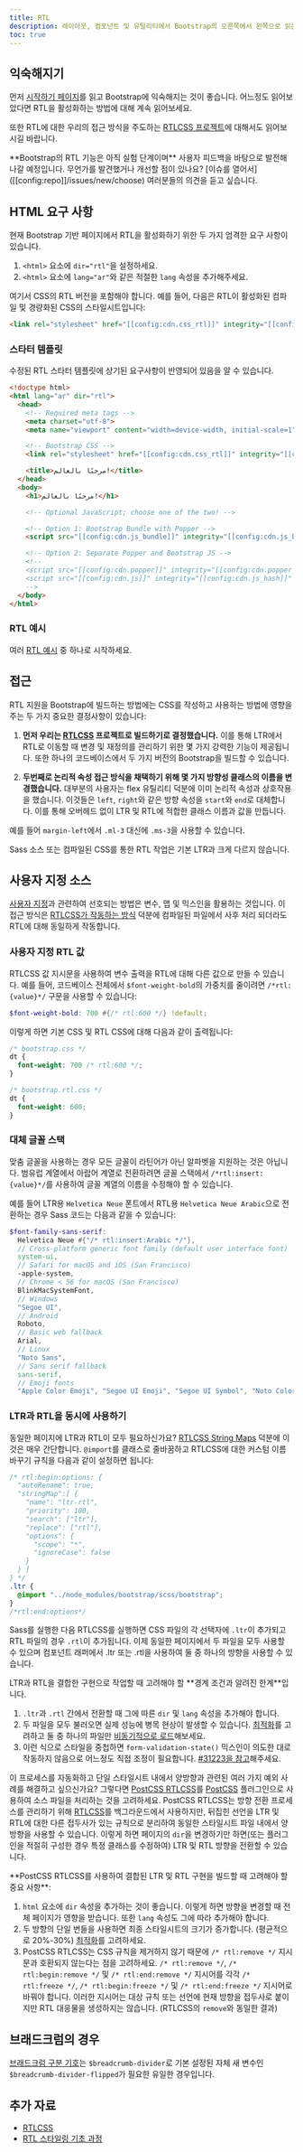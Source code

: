 ```yaml
---
title: RTL
description: 레이아웃, 컴포넌트 및 유틸리티에서 Bootstrap의 오른쪽에서 왼쪽으로 읽는 텍스트의 지원을 활성화하는 방법을 알아보세요.
toc: true
---
```


## 익숙해지기

먼저 [시작하기 페이지]([[docsref:/getting-started/introduction]])를 읽고 Bootstrap에 익숙해지는 것이 좋습니다. 어느정도 읽어보았다면 RTL을 활성화하는 방법에 대해 계속 읽어보세요.

또한 RTL에 대한 우리의 접근 방식을 주도하는 [RTLCSS 프로젝트](https://rtlcss.com/)에 대해서도 읽어보시길 바랍니다.

<Callout type="warning">
**Bootstrap의 RTL 기능은 아직 실험 단계이며** 사용자 피드백을 바탕으로 발전해 나갈 예정입니다. 무언가를 발견했거나 개선할 점이 있나요? [이슈를 열어서]([[config:repo]]/issues/new/choose) 여러분들의 의견을 듣고 싶습니다.
</Callout>

## HTML 요구 사항

현재 Bootstrap 기반 페이지에서 RTL을 활성화하기 위한 두 가지 엄격한 요구 사항이 있습니다.

1. `<html>` 요소에 `dir="rtl"`을 설정하세요.
2. `<html>` 요소에 `lang="ar"`와 같은 적절한 `lang` 속성을 추가해주세요.

여기서 CSS의 RTL 버전을 포함해야 합니다. 예를 들어, 다음은 RTL이 활성화된 컴파일 및 경량화된 CSS의 스타일시트입니다:

```html
<link rel="stylesheet" href="[[config:cdn.css_rtl]]" integrity="[[config:cdn.css_rtl_hash]]" crossorigin="anonymous">
```

### 스타터 템플릿

수정된 RTL 스타터 템플릿에 상기된 요구사항이 반영되어 있음을 알 수 있습니다.

```html
<!doctype html>
<html lang="ar" dir="rtl">
  <head>
    <!-- Required meta tags -->
    <meta charset="utf-8">
    <meta name="viewport" content="width=device-width, initial-scale=1">

    <!-- Bootstrap CSS -->
    <link rel="stylesheet" href="[[config:cdn.css_rtl]]" integrity="[[config:cdn.css_rtl_hash]]" crossorigin="anonymous">

    <title>مرحبًا بالعالم!</title>
  </head>
  <body>
    <h1>مرحبًا بالعالم!</h1>

    <!-- Optional JavaScript; choose one of the two! -->

    <!-- Option 1: Bootstrap Bundle with Popper -->
    <script src="[[config:cdn.js_bundle]]" integrity="[[config:cdn.js_bundle_hash]]" crossorigin="anonymous"></script>

    <!-- Option 2: Separate Popper and Bootstrap JS -->
    <!--
    <script src="[[config:cdn.popper]]" integrity="[[config:cdn.popper_hash]]" crossorigin="anonymous"></script>
    <script src="[[config:cdn.js]]" integrity="[[config:cdn.js_hash]]" crossorigin="anonymous"></script>
    -->
  </body>
</html>
```

### RTL 예시

여러 [RTL 예시]([[docsref:/examples/#rtl]]) 중 하나로 시작하세요.

## 접근

RTL 지원을 Bootstrap에 빌드하는 방법에는 CSS를 작성하고 사용하는 방법에 영향을 주는 두 가지 중요한 결정사항이 있습니다:

1. **먼저 우리는 [RTLCSS](https://rtlcss.com/) 프로젝트로 빌드하기로 결정했습니다.** 이를 통해 LTR에서 RTL로 이동할 때 변경 및 재정의를 관리하기 위한 몇 가지 강력한 기능이 제공됩니다. 또한 하나의 코드베이스에서 두 가지 버전의 Bootstrap을 빌드할 수 있습니다.

2. **두번째로 논리적 속성 접근 방식을 채택하기 위해 몇 가지 방향성 클래스의 이름을 변경했습니다.** 대부분의 사용자는 flex 유틸리티 덕분에 이미 논리적 속성과 상호작용을 했습니다. 이것들은 `left`, `right`와 같은 방향 속성을 `start`와 `end`로 대체합니다. 이를 통해 오버헤드 없이 LTR 및 RTL에 적합한 클래스 이름과 값을 만듭니다.

  예를 들어 `margin-left`에서 `.ml-3` 대신에 `.ms-3`을 사용할 수 있습니다.

Sass 소스 또는 컴파일된 CSS를 통한 RTL 작업은 기본 LTR과 크게 다르지 않습니다.

## 사용자 지정 소스
[사용자 지정]([[docsref:/customize/sass]])과 관련하여 선호되는 방법은 변수, 맵 및 믹스인을 활용하는 것입니다. 이 접근 방식은 [RTLCSS가 작동하는 방식](https://rtlcss.com/learn/getting-started/why-rtlcss/) 덕분에 컴파일된 파일에서 사후 처리 되더라도 RTL에 대해 동일하게 작동합니다.

### 사용자 지정 RTL 값

RTLCSS 값 지시문을 사용하여 변수 출력을 RTL에 대해 다른 값으로 만들 수 있습니다. 예를 들어, 코드베이스 전체에서 `$font-weight-bold`의 가중치를 줄이려면 `/*rtl: {value}*/` 구문을 사용할 수 있습니다:

```scss
$font-weight-bold: 700 #{/* rtl:600 */} !default;
```

이렇게 하면 기본 CSS 및 RTL CSS에 대해 다음과 같이 출력됩니다:

```css
/* bootstrap.css */
dt {
  font-weight: 700 /* rtl:600 */;
}

/* bootstrap.rtl.css */
dt {
  font-weight: 600;
}
```

### 대체 글꼴 스택

맞춤 글꼴을 사용하는 경우 모든 글꼴이 라틴어가 아닌 알파벳을 지원하는 것은 아닙니다. 범유럽 계열에서 아랍어 계열로 전환하려면 글꼴 스택에서 `/*rtl:insert: {value}*/`를 사용하여 글꼴 계열의 이름을 수정해야 할 수 있습니다.

예를 들어 LTR용 `Helvetica Neue` 폰트에서 RTL용 `Helvetica Neue Arabic`으로 전환하는 경우 Sass 코드는 다음과 같을 수 있습니다:

```scss
$font-family-sans-serif:
  Helvetica Neue #{"/* rtl:insert:Arabic */"},
  // Cross-platform generic font family (default user interface font)
  system-ui,
  // Safari for macOS and iOS (San Francisco)
  -apple-system,
  // Chrome < 56 for macOS (San Francisco)
  BlinkMacSystemFont,
  // Windows
  "Segoe UI",
  // Android
  Roboto,
  // Basic web fallback
  Arial,
  // Linux
  "Noto Sans",
  // Sans serif fallback
  sans-serif,
  // Emoji fonts
  "Apple Color Emoji", "Segoe UI Emoji", "Segoe UI Symbol", "Noto Color Emoji" !default;
```

### LTR과 RTL을 동시에 사용하기

동일한 페이지에 LTR과 RTL이 모두 필요하신가요? [RTLCSS String Maps](https://rtlcss.com/learn/usage-guide/string-map/) 덕분에 이것은 매우 간단합니다. `@import`를 클래스로 줄바꿈하고 RTLCSS에 대한 커스텀 이름 바꾸기 규칙을 다음과 같이 설정하면 됩니다:

```scss
/* rtl:begin:options: {
  "autoRename": true,
  "stringMap":[ {
    "name": "ltr-rtl",
    "priority": 100,
    "search": ["ltr"],
    "replace": ["rtl"],
    "options": {
      "scope": "*",
      "ignoreCase": false
    }
  } ]
} */
.ltr {
  @import "../node_modules/bootstrap/scss/bootstrap";
}
/*rtl:end:options*/
```

Sass를 실행한 다음 RTLCSS를 실행하면 CSS 파일의 각 선택자에 `.ltr`이 추가되고 RTL 파일의 경우 `.rtl`이 추가됩니다. 이제 동일한 페이지에서 두 파일을 모두 사용할 수 있으며 컴포넌트 래퍼에서 .ltr 또는 .rtl을 사용하여 둘 중 하나의 방향을 사용할 수 있습니다.

<Callout type="warning">
LTR과 RTL을 결합한 구현으로 작업할 때 고려해야 할 **경계 조건과 알려진 한계**입니다.

1. `.ltr`과 `.rtl` 간에서 전환할 때 그에 따른 `dir` 및 `lang` 속성을 추가해야 합니다.
2. 두 파일을 모두 불러오면 실제 성능에 병목 현상이 발생할 수 있습니다. [최적화]([[docsref:/customize/optimize]])를 고려하고 둘 중 하나의 파일만 [비동기적으로 로드](https://www.filamentgroup.com/lab/load-css-simpler/)해보세요.
3. 이런 식으로 스타일을 중첩하면 `form-validation-state()` 믹스인이 의도한 대로 작동하지 않음으로 어느정도 직접 조정이 필요합니다. [#31223을 참고](https://github.com/twbs/bootstrap/issues/31223)해주세요.
</Callout>

이 프로세스를 자동화하고 단일 스타일시트 내에서 양방향과 관련된 여러 가지 예외 사례를 해결하고 싶으신가요? 그렇다면 [PostCSS RTLCSS](https://github.com/elchininet/postcss-rtlcss)를 [PostCSS](https://github.com/postcss/postcss) 플러그인으로 사용하여 소스 파일을 처리하는 것을 고려하세요. PostCSS RTLCSS는 방향 전환 프로세스를 관리하기 위해 [RTLCSS](https://rtlcss.com)를 백그라운드에서 사용하지만, 뒤집힌 선언을 LTR 및 RTL에 대한 다른 접두사가 있는 규칙으로 분리하여 동일한 스타일시트 파일 내에서 양방향을 사용할 수 있습니다. 이렇게 하면 페이지의 `dir`을 변경하기만 하면(또는 플러그인을 적절히 구성한 경우 특정 클래스를 수정하여) LTR 및 RTL 방향을 전환할 수 있습니다.

<Callout type="warning">
**PostCSS RTLCSS를 사용하여 결합된 LTR 및 RTL 구현을 빌드할 때 고려해야 할 중요 사항**:

1. `html` 요소에 `dir` 속성을 추가하는 것이 좋습니다. 이렇게 하면 방향을 변경할 때 전체 페이지가 영향을 받습니다. 또한 `lang` 속성도 그에 따라 추가해야 합니다.
2. 두 방향의 단일 번들을 사용하면 최종 스타일시트의 크기가 증가합니다. (평균적으로 20%-30%) [최적화]([[docsref:/customize/optimize]])를 고려하세요.
3. PostCSS RTLCSS는 CSS 규칙을 제거하지 않기 때문에 `/* rtl:remove */` 지시문과 호환되지 않는다는 점을 고려하세요. `/* rtl:remove */`, `/* rtl:begin:remove */` 및 `/* rtl:end:remove */` 지시어를 각각 `/* rtl:freeze */`, `/* rtl:begin:freeze */` 및 `/* rtl:end:freeze */` 지시어로 바꿔야 합니다. 이러한 지시어는 대상 규칙 또는 선언에 현재 방향을 접두사로 붙이지만 RTL 대응물을 생성하지는 않습니다. (RTLCSS의 `remove`와 동일한 결과)
</Callout>

## 브래드크럼의 경우

[브래드크럼 구분 기호]([[docsref:/components/breadcrumb#dividers]])는 `$breadcrumb-divider`로 기본 설정된 자체 새 변수인 `$breadcrumb-divider-flipped`가 필요한 유일한 경우입니다.

## 추가 자료

- [RTLCSS](https://rtlcss.com/)
- [RTL 스타일링 기초 과정](https://rtlstyling.com/posts/rtl-styling)
